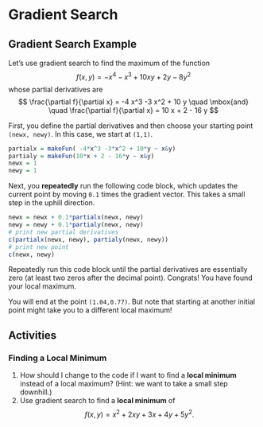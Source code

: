 
# Gradient Search


## Gradient Search Example

Let's use gradient search to find the maximum of the function 
$$
f(x,y) = - x^4 -  x^3 + 10 x y + 2y - 8 y^2 
$$
whose partial derivatives are
$$
\frac{\partial f}{\partial x} = -4 x^3 -3 x^2  + 10 y
\quad \mbox{and} \quad
\frac{\partial f}{\partial x} = 10 x + 2 - 16 y
$$


First, you define the partial derivatives and then choose your starting point `(newx, newy)`. In this case, we start at `(1,1)`.

\medskip

```r
partialx = makeFun( -4*x^3 -3*x^2 + 10*y ~ x&y)
partialy = makeFun(10*x + 2 - 16*y ~ x&y)
newx = 1
newy = 1
```

\medskip

Next, you **repeatedly**  run the following code block, which updates the current point by moving `0.1` times the gradient vector. This takes a small step in the uphill direction.

```r
newx = newx + 0.1*partialx(newx, newy)
newy = newy + 0.1*partialy(newx, newy)
# print new partial derivatives
c(partialx(newx, newy), partialy(newx, newy))
# print new point
c(newx, newy)
```


Repeatedly run this code block until the partial derivatives are essentially zero (at least two zeros after the decimal point). Congrats! You have found your local maximum.

You will end at the point `(1.04,0.77)`. But note that starting at another initial point might take you to a different local maximum!


## Activities

### Finding a Local Minimum

1. How should I change to the code if I want to find a **local minimum** instead of a local maximum? (Hint: we want to take a small step downhill.)
2. Use gradient search to find a **local minimum** of 
$$f(x,y) = x^2 + 2 x y + 3 x + 4 y + 5 y^2.$$
